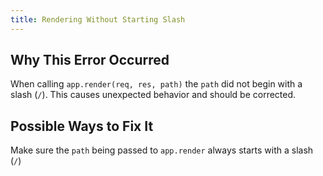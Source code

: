 ```yaml
---
title: Rendering Without Starting Slash
---
```


## Why This Error Occurred

When calling `app.render(req, res, path)` the `path` did not begin with a slash (`/`). This causes unexpected behavior and should be corrected.

## Possible Ways to Fix It

Make sure the `path` being passed to `app.render` always starts with a slash (`/`)
